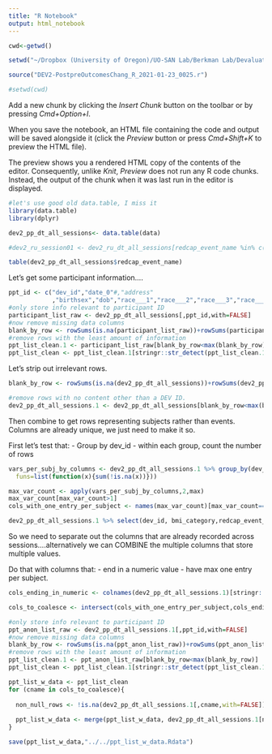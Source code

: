 ```yaml
---
title: "R Notebook"
output: html_notebook
---
```


```r
cwd<-getwd()

setwd("~/Dropbox (University of Oregon)/UO-SAN Lab/Berkman Lab/Devaluation/analysis_files/data/")

source("DEV2-PostpreOutcomesChang_R_2021-01-23_0025.r")

#setwd(cwd)
```

Add a new chunk by clicking the *Insert Chunk* button on the toolbar or by pressing *Cmd+Option+I*.

When you save the notebook, an HTML file containing the code and output will be saved alongside it (click the *Preview* button or press *Cmd+Shift+K* to preview the HTML file). 

The preview shows you a rendered HTML copy of the contents of the editor. Consequently, unlike *Knit*, *Preview* does not run any R code chunks. Instead, the output of the chunk when it was last run in the editor is displayed.
```r
#let's use good old data.table, I miss it
library(data.table)
library(dplyr)

dev2_pp_dt_all_sessions<- data.table(data)

#dev2_ru_session01 <- dev2_ru_dt_all_sessions[redcap_event_name %in% c("session_0_arm_1","t1_arm_1","session_1_arm_1")]

table(dev2_pp_dt_all_sessions$redcap_event_name)

```

Let's get some participant information....

```r
ppt_id <- c("dev_id","date_0"#,"address"
            ,"birthsex","dob","race___1","race___2","race___3","race___4","race___5","race___6","race___7","race___8")
#only store info relevant to participant ID
participant_list_raw <- dev2_pp_dt_all_sessions[,ppt_id,with=FALSE]
#now remove missing data columns
blank_by_row <- rowSums(is.na(participant_list_raw))+rowSums(participant_list_raw=="",na.rm = TRUE)
#remove rows with the least amount of information
ppt_list_clean.1 <- participant_list_raw[blank_by_row<max(blank_by_row)]
ppt_list_clean <- ppt_list_clean.1[stringr::str_detect(ppt_list_clean.1$dev_id,"DEV\\d\\d\\d") & ppt_list_clean.1$dob!="",]

```

Let's strip out irrelevant rows.

```r
blank_by_row <- rowSums(is.na(dev2_pp_dt_all_sessions))+rowSums(dev2_pp_dt_all_sessions=="",na.rm = TRUE)

#remove rows with no content other than a DEV ID.
dev2_pp_dt_all_sessions.1 <- dev2_pp_dt_all_sessions[blank_by_row<max(blank_by_row)]

```

Then combine to get rows representing subjects rather than events. Columns are already unique, we just need to make it so.

First let's test that:
 - Group by dev_id
 - within each group, count the number of rows

```r
vars_per_subj_by_columns <- dev2_pp_dt_all_sessions.1 %>% group_by(dev_id) %>% summarise_each(
  funs=list(function(x){sum(!is.na(x))}))

max_var_count <- apply(vars_per_subj_by_columns,2,max)
max_var_count[max_var_count>1]
cols_with_one_entry_per_subject <- names(max_var_count)[max_var_count==1]
```


```r
dev2_pp_dt_all_sessions.1 %>% select(dev_id, bmi_category,redcap_event_name.factor,bmi_category.factor)
```

So we need to separate out the columns that are already recorded across sessions....alternatively we can COMBINE the multiple columns that store multiple values.

Do that with columns that:
 - end in a numeric value
 - have max one entry per subject.
 
```r
cols_ending_in_numeric <- colnames(dev2_pp_dt_all_sessions.1)[stringr::str_which(colnames(dev2_pp_dt_all_sessions.1),"^((?!race).)*_\\d$") %>% .[!is.na(.)]]

cols_to_coalesce <- intersect(cols_with_one_entry_per_subject,cols_ending_in_numeric)
```


```r
#only store info relevant to participant ID
ppt_anon_list_raw <- dev2_pp_dt_all_sessions.1[,ppt_id,with=FALSE]
#now remove missing data columns
blank_by_row <- rowSums(is.na(ppt_anon_list_raw))+rowSums(ppt_anon_list_raw=="",na.rm = TRUE)
#remove rows with the least amount of information
ppt_list_clean.1 <- ppt_anon_list_raw[blank_by_row<max(blank_by_row)]
ppt_list_clean <- ppt_list_clean.1[stringr::str_detect(ppt_list_clean.1$dev_id,"DEV\\d\\d\\d") & ppt_list_clean.1$dob!="",]
```


```r
ppt_list_w_data <- ppt_list_clean
for (cname in cols_to_coalesce){
  
  non_null_rows <- !is.na(dev2_pp_dt_all_sessions.1[,cname,with=FALSE])[,1]
  
  ppt_list_w_data <- merge(ppt_list_w_data, dev2_pp_dt_all_sessions.1[non_null_rows,c("dev_id",cname),with=FALSE],by="dev_id",all.x=TRUE)
}

save(ppt_list_w_data,"../../ppt_list_w_data.Rdata")
```

 